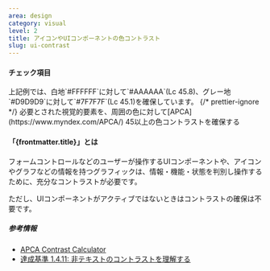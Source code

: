 ```yaml
---
area: design
category: visual
level: 2
title: アイコンやUIコンポーネントの色コントラスト
slug: ui-contrast
---
```



#### チェック項目

<Checkpoint title="UIコンポーネントやグラフィックが表している情報・機能・状態を判別するために、視覚的要素のどの部分が必要かを特定する">
  上記例では、白地`#FFFFFF`に対して`#AAAAAA`(Lc 45.8)、グレー地`#D9D9D9`に対して`#7F7F7F`(Lc 45.1)を確保しています。
</Checkpoint>

<Checkpoint>
  {/* prettier-ignore */}
  <span slot="title">必要とされた視覚的要素を、周囲の色に対して[APCA](https://www.myndex.com/APCA/) 45以上の色コントラストを確保する</span>
</Checkpoint>

#### 「{frontmatter.title}」とは

<Level level={frontmatter.level} />

フォームコントロールなどのユーザーが操作するUIコンポーネントや、アイコンやグラフなどの情報を持つグラフィックは、情報・機能・状態を判別し操作するために、充分なコントラストが必要です。

ただし、UIコンポーネントがアクティブではないときはコントラストの確保は不要です。

##### 参考情報

- [APCA Contrast Calculator](https://www.myndex.com/APCA/)
- [達成基準 1.4.11: 非テキストのコントラストを理解する](https://waic.jp/translations/WCAG21/Understanding/non-text-contrast.html)
